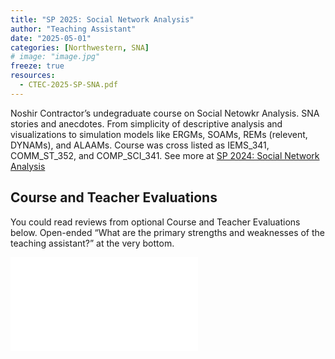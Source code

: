 ```yaml
---
title: "SP 2025: Social Network Analysis"
author: "Teaching Assistant"
date: "2025-05-01"
categories: [Northwestern, SNA]
# image: "image.jpg"
freeze: true
resources: 
  - CTEC-2025-SP-SNA.pdf
---
```


Noshir Contractor's undegraduate course on Social Netowkr Analysis. SNA stories and anecdotes. From simplicity of descriptive analysis and visualizations to simulation models like ERGMs, SOAMs, REMs (relevent, DYNAMs), and ALAAMs. Course was cross listed as IEMS_341, COMM_ST_352, and COMP_SCI_341. See more at [SP 2024: Social Network Analysis](SP2024_SNA.qmd)

## Course and Teacher Evaluations

You could read reviews from optional Course and Teacher Evaluations below. Open-ended “What are the primary strengths and weaknesses of the teaching assistant?” at the very bottom.

::: embed-container
<iframe src="CTEC-2025-SP-SNA.pdf" style="border: 0.5px">

</iframe>
:::
